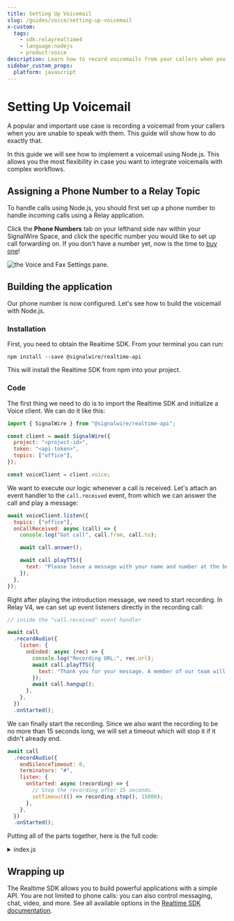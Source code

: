 ```yaml
---
title: Setting Up Voicemail
slug: /guides/voice/setting-up-voicemail
x-custom:
  tags:
    - sdk:relayrealtime4
    - language:nodejs
    - product:voice
description: Learn how to record voicemails from your callers when you are unable to take the call.
sidebar_custom_props:
  platform: javascript
---
```


[buy-one]: /platform/phone-numbers/getting-started/buying-a-phone-number
[realtime-sdk-documentation]: /sdks/realtime-sdk/

# Setting Up Voicemail


A popular and important use case is recording a voicemail from your callers when you are unable to speak with them. This guide will show how to do exactly that.

In this guide we will see how to implement a voicemail using Node.js. This allows you the most flexibility in case you want to integrate voicemails with complex workflows.

## Assigning a Phone Number to a Relay Topic

To handle calls using Node.js, you should first set up a phone number to handle incoming calls using a Relay application.

Click the **Phone Numbers** tab on your lefthand side nav within your SignalWire Space, and click the specific number you would like to set up call forwarding on.
If you don't have a number yet, now is the time to [buy one][buy-one]!

<Frame caption = "To configure your number to handle incoming calls with a Relay application, set 'Handle calls using' to 'Relay Application', then specify the name of a topic (here we choose 'office').">

![the Voice and Fax Settings pane.](@image/dashboard/relay/app-voice-handler.webP)

</Frame>

## Building the application

Our phone number is now configured. Let's see how to build the voicemail with Node.js.

### Installation

First, you need to obtain the Realtime SDK. From your terminal you can run:

```shell npm2yarn
npm install --save @signalwire/realtime-api
```

This will install the Realtime SDK from npm into your project.

### Code

The first thing we need to do is to import the Realtime SDK and initialize a Voice client. We can do it like this:

```js
import { SignalWire } from "@signalwire/realtime-api";

const client = await SignalWire({
  project: "<project-id>",
  token: "<api-token>",
  topics: ["office"],
});

const voiceClient = client.voice;
```

We want to execute our logic whenever a call is received. Let's attach an
event handler to the `call.received` event, from which we can answer the call
and play a message:

```js
await voiceClient.listen({
  topics: ["office"],
  onCallReceived: async (call) => {
    console.log("Got call", call.from, call.to);

    await call.answer();

    await call.playTTS({
      text: "Please leave a message with your name and number at the beep. Press the pound key when finished.",
    });
  },
});
```

Right after playing the introduction message, we need to start recording. In Relay V4, we can set up event listeners directly in the recording call:

```js
// inside the "call.received" event handler

await call
  .recordAudio({
    listen: {
      onEnded: async (rec) => {
        console.log("Recording URL:", rec.url);
        await call.playTTS({
          text: "Thank you for your message. A member of our team will contact you shortly. Goodbye!",
        });
        await call.hangup();
      },
    },
  })
  .onStarted();
```

We can finally start the recording. Since we also want the recording to be no
more than 15 seconds long, we will set a timeout which will stop it if it didn't
already end.

```js
await call
  .recordAudio({
    endSilenceTimeout: 0,
    terminators: "#",
    listen: {
      onStarted: async (recording) => {
        // Stop the recording after 15 seconds.
        setTimeout(() => recording.stop(), 15000);
      },
    },
  })
  .onStarted();
```

Putting all of the parts together, here is the full code:

<details>
<summary>index.js</summary>

```js title="index.js"
import { SignalWire } from "@signalwire/realtime-api";

const client = await SignalWire({
  project: "<project-id>",
  token: "<api-token>",
  topics: ["office"],
});

const voiceClient = client.voice;

await voiceClient.listen({
  topics: ["office"],
  onCallReceived: async (call) => {
    console.log("Got call", call.from, call.to);

    await call.answer();

    await call.playTTS({
      text: "Please leave a message with your name and number at the beep. Press the pound key when finished.",
    });

    await call
      .recordAudio({
        endSilenceTimeout: 0,
        terminators: "#",
        beep: true,
        listen: {
          onStarted: async (recording) => {
            setTimeout(() => recording.stop(), 15000);
          },
          onEnded: async (rec) => {
            console.log("Recording URL:", rec.url);
            await call.playTTS({
              text: "Thank you for your message. A member of our team will contact you shortly. Goodbye!",
            });
            await call.hangup();
          },
        },
      })
      .onStarted();
  },
});

console.log("Started.");
```

</details>

## Wrapping up

The Realtime SDK allows you to build powerful applications with a simple API.
You are not limited to phone calls: you can also control messaging, chat, video,
and more. See all available options in the [Realtime SDK documentation][realtime-sdk-documentation].